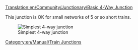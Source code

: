 [[Translation:en/Community/Junctionary/Basic 4-Way Junction]]
{{fr/Traduction|en/Community/Junctionary/Basic 4-Way Junction|0}}

{{en/Community/Junctionary/Navigation}}
This junction is OK for small networks of 5 or so short trains.

[[File:en/Community/Junctionary/Basic4.png|none|frame|Simplest 4-way junction]]

{{en/Community/Junctionary/Junction Criteria|Cheap|0|0|0|2|0|0|1|1|0|0|0||Broken down trains stop whole junction.|
*Can only handle one train at a time. (Can be fixed using [[en/Manual/Signals]])
*Will cause traffic backup. 
}}

[[Category:en/Manual/Train Junctions]]